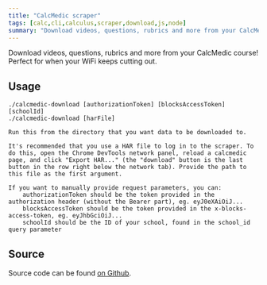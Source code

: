 ```yaml
---
title: "CalcMedic scraper"
tags: [calc,cli,calculus,scraper,download,js,node]
summary: "Download videos, questions, rubrics and more from your CalcMedic course!"
---
```


Download videos, questions, rubrics and more from your CalcMedic course! Perfect for when your WiFi keeps cutting out.    

## Usage
```
./calcmedic-download [authorizationToken] [blocksAccessToken] [schoolId]
./calcmedic-download [harFile]

Run this from the directory that you want data to be downloaded to.

It's recommended that you use a HAR file to log in to the scraper. To do this, open the Chrome DevTools network panel, reload a calcmedic page, and click "Export HAR..." (the "download" button is the last button in the row right below the network tab). Provide the path to this file as the first argument.

If you want to manually provide request parameters, you can:
    authorizationToken should be the token provided in the authorization header (without the Bearer part), eg. eyJ0eXAiOiJ...
    blocksAccessToken should be the token provided in the x-blocks-access-token, eg. eyJhbGciOiJ...
    schoolId should be the ID of your school, found in the school_id query parameter 
```

## Source
Source code can be found [on Github](https://github.com/realprogrammer5000/calcmedic-download).

